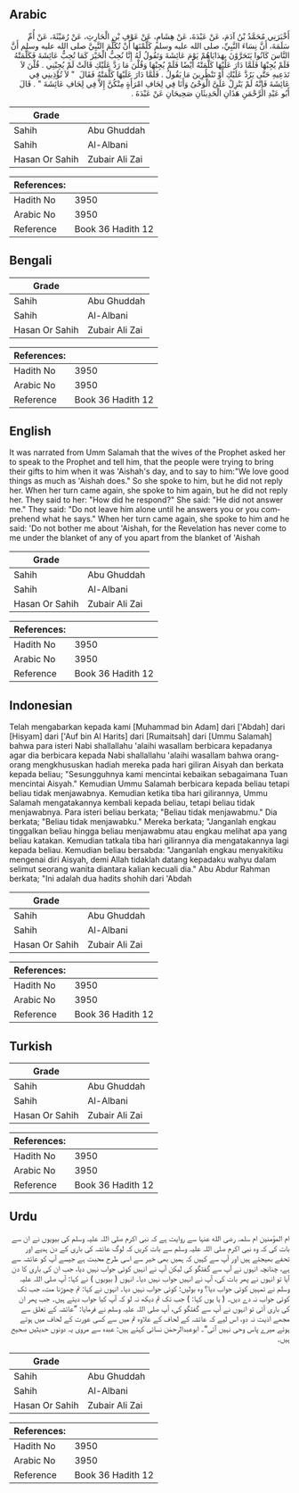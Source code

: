 ## Arabic


<div dir="rtl" lang="ar" style={{fontSize:'larger',backgroundColor:'#f8f9fa',padding:20}}>
أَخْبَرَنِي مُحَمَّدُ بْنُ آدَمَ، عَنْ عَبْدَةَ، عَنْ هِشَامٍ، عَنْ عَوْفِ بْنِ الْحَارِثِ، عَنْ رُمَيْثَةَ، عَنْ أُمِّ سَلَمَةَ، أَنَّ نِسَاءَ النَّبِيِّ، صلى الله عليه وسلم كَلَّمْنَهَا أَنْ تُكَلِّمَ النَّبِيَّ صلى الله عليه وسلم أَنَّ النَّاسَ كَانُوا يَتَحَرَّوْنَ بِهَدَايَاهُمْ يَوْمَ عَائِشَةَ وَتَقُولُ لَهُ إِنَّا نُحِبُّ الْخَيْرَ كَمَا تُحِبُّ عَائِشَةَ فَكَلَّمَتْهُ فَلَمْ يُجِبْهَا فَلَمَّا دَارَ عَلَيْهَا كَلَّمَتْهُ أَيْضًا فَلَمْ يُجِبْهَا وَقُلْنَ مَا رَدَّ عَلَيْكِ قَالَتْ لَمْ يُجِبْنِي ‏.‏ قُلْنَ لاَ تَدَعِيهِ حَتَّى يَرُدَّ عَلَيْكِ أَوْ تَنْظُرِينَ مَا يَقُولُ ‏.‏ فَلَمَّا دَارَ عَلَيْهَا كَلَّمَتْهُ فَقَالَ ‏ "‏ لاَ تُؤْذِينِي فِي عَائِشَةَ فَإِنَّهُ لَمْ يَنْزِلْ عَلَىَّ الْوَحْىُ وَأَنَا فِي لِحَافِ امْرَأَةٍ مِنْكُنَّ إِلاَّ فِي لِحَافِ عَائِشَةَ ‏"‏ ‏.‏ قَالَ أَبُو عَبْدِ الرَّحْمَنِ هَذَانِ الْحَدِيثَانِ صَحِيحَانِ عَنْ عَبْدَةَ ‏.‏
</div>
<div style={{backgroundColor:'#f8f9fa',padding:20, marginBottom: 10}}><table> <thead> <tr> <th>Grade</th> <th></th> </tr> </thead> <tbody> <tr><td>Sahih</td><td>Abu Ghuddah</td></tr><tr><td>Sahih</td><td>Al-Albani</td></tr><tr><td>Hasan Or Sahih</td><td>Zubair Ali Zai</td></tr></tbody></table><table> <thead> <tr> <th>References:</th> <th></th> </tr> </thead> <tbody><tr><td>Hadith No</td><td>3950</td></tr><tr><td>Arabic No</td><td>3950</td></tr><tr><td>Reference</td><td>Book 36 Hadith 12</td></tr></tbody></table></div>

## Bengali


<div dir="ltr" lang="bn" style={{fontSize:'larger',backgroundColor:'#f8f9fa',padding:20}}>

</div>
<div style={{backgroundColor:'#f8f9fa',padding:20, marginBottom: 10}}><table> <thead> <tr> <th>Grade</th> <th></th> </tr> </thead> <tbody> <tr><td>Sahih</td><td>Abu Ghuddah</td></tr><tr><td>Sahih</td><td>Al-Albani</td></tr><tr><td>Hasan Or Sahih</td><td>Zubair Ali Zai</td></tr></tbody></table><table> <thead> <tr> <th>References:</th> <th></th> </tr> </thead> <tbody><tr><td>Hadith No</td><td>3950</td></tr><tr><td>Arabic No</td><td>3950</td></tr><tr><td>Reference</td><td>Book 36 Hadith 12</td></tr></tbody></table></div>

## English


<div dir="ltr" lang="en" style={{fontSize:'larger',backgroundColor:'#f8f9fa',padding:20}}>
It was narrated from Umm Salamah that the wives of the Prophet asked her to speak to the Prophet and tell him, that the people were trying to bring their gifts to him when it was 'Aishah's day, and to say to him:"We love good things as much as 'Aishah does." So she spoke to him, but he did not reply her. When her turn came again, she spoke to him again, but he did not reply her. They said to her: "How did he respond?" She said: "He did not answer me." They said: "Do not leave him alone until he answers you or you comprehend what he says." When her turn came again, she spoke to him and he said: 'Do not bother me about 'Aishah, for the Revelation has never come to me under the blanket of any of you apart from the blanket of 'Aishah
</div>
<div style={{backgroundColor:'#f8f9fa',padding:20, marginBottom: 10}}><table> <thead> <tr> <th>Grade</th> <th></th> </tr> </thead> <tbody> <tr><td>Sahih</td><td>Abu Ghuddah</td></tr><tr><td>Sahih</td><td>Al-Albani</td></tr><tr><td>Hasan Or Sahih</td><td>Zubair Ali Zai</td></tr></tbody></table><table> <thead> <tr> <th>References:</th> <th></th> </tr> </thead> <tbody><tr><td>Hadith No</td><td>3950</td></tr><tr><td>Arabic No</td><td>3950</td></tr><tr><td>Reference</td><td>Book 36 Hadith 12</td></tr></tbody></table></div>

## Indonesian


<div dir="ltr" lang="id" style={{fontSize:'larger',backgroundColor:'#f8f9fa',padding:20}}>
Telah mengabarkan kepada kami [Muhammad bin Adam] dari ['Abdah] dari [Hisyam] dari ['Auf bin Al Harits] dari [Rumaitsah] dari [Ummu Salamah] bahwa para isteri Nabi shallallahu 'alaihi wasallam berbicara kepadanya agar dia berbicara kepada Nabi shallallahu 'alaihi wasallam bahwa orang-orang mengkhususkan hadiah mereka pada hari giliran Aisyah dan berkata kepada beliau; "Sesungguhnya kami mencintai kebaikan sebagaimana Tuan mencintai Aisyah." Kemudian Ummu Salamah berbicara kepada beliau tetapi beliau tidak menjawabnya. Kemudian ketika tiba hari gilirannya, Ummu Salamah mengatakannya kembali kepada beliau, tetapi beliau tidak menjawabnya. Para isteri beliau berkata; "Beliau tidak menjawabmu." Dia berkata; "Beliau tidak menjawabku." Mereka berkata; "Janganlah engkau tinggalkan beliau hingga beliau menjawabmu atau engkau melihat apa yang beliau katakan. Kemudian tatkala tiba hari gilirannya dia mengatakannya lagi kepada beliau. Kemudian beliau bersabda: "Janganlah engkau menyakitiku mengenai diri Aisyah, demi Allah tidaklah datang kepadaku wahyu dalam selimut seorang wanita diantara kalian kecuali dia." Abu Abdur Rahman berkata; "Ini adalah dua hadits shohih dari 'Abdah
</div>
<div style={{backgroundColor:'#f8f9fa',padding:20, marginBottom: 10}}><table> <thead> <tr> <th>Grade</th> <th></th> </tr> </thead> <tbody> <tr><td>Sahih</td><td>Abu Ghuddah</td></tr><tr><td>Sahih</td><td>Al-Albani</td></tr><tr><td>Hasan Or Sahih</td><td>Zubair Ali Zai</td></tr></tbody></table><table> <thead> <tr> <th>References:</th> <th></th> </tr> </thead> <tbody><tr><td>Hadith No</td><td>3950</td></tr><tr><td>Arabic No</td><td>3950</td></tr><tr><td>Reference</td><td>Book 36 Hadith 12</td></tr></tbody></table></div>

## Turkish


<div dir="ltr" lang="tr" style={{fontSize:'larger',backgroundColor:'#f8f9fa',padding:20}}>

</div>
<div style={{backgroundColor:'#f8f9fa',padding:20, marginBottom: 10}}><table> <thead> <tr> <th>Grade</th> <th></th> </tr> </thead> <tbody> <tr><td>Sahih</td><td>Abu Ghuddah</td></tr><tr><td>Sahih</td><td>Al-Albani</td></tr><tr><td>Hasan Or Sahih</td><td>Zubair Ali Zai</td></tr></tbody></table><table> <thead> <tr> <th>References:</th> <th></th> </tr> </thead> <tbody><tr><td>Hadith No</td><td>3950</td></tr><tr><td>Arabic No</td><td>3950</td></tr><tr><td>Reference</td><td>Book 36 Hadith 12</td></tr></tbody></table></div>

## Urdu


<div dir="rtl" lang="ur" style={{fontSize:'larger',backgroundColor:'#f8f9fa',padding:20}}>
ام المؤمنین ام سلمہ رضی الله عنہا سے روایت ہے کہ نبی اکرم صلی اللہ علیہ وسلم کی بیویوں نے ان سے بات کی کہ وہ نبی اکرم صلی اللہ علیہ وسلم سے بات کریں کہ لوگ عائشہ کی باری کے دن ہدیے اور تحفے بھیجتے ہیں اور آپ سے کہیں کہ ہمیں بھی خیر سے اسی طرح محبت ہے جیسے آپ کو عائشہ سے ہے، چنانچہ انہوں نے آپ سے گفتگو کی لیکن آپ نے انہیں کوئی جواب نہیں دیا، جب ان کی باری کا دن آیا تو انہوں نے پھر بات کی، آپ نے انہیں جواب نہیں دیا۔ انہوں ( بیویوں ) نے کہا: آپ صلی اللہ علیہ وسلم نے تمہیں کوئی جواب دیا؟ وہ بولیں: کوئی جواب نہیں دیا۔ انہوں نے کہا: تم چھوڑنا مت، جب تک کوئی جواب نہ دے دیں۔ ( یا یوں کہا: ) جب تک تم دیکھ نہ لو کہ آپ کیا جواب دیتے ہیں۔ جب پھر ان کی باری آئی تو انہوں نے آپ سے گفتگو کی، آپ صلی اللہ علیہ وسلم نے فرمایا: ”عائشہ کے تعلق سے مجھے اذیت نہ دو، اس لیے کہ عائشہ کے لحاف کے علاوہ تم میں سے کسی عورت کے لحاف میں ہوتے ہوئے میرے پاس وحی نہیں آئی“۔ ابوعبدالرحمٰن نسائی کہتے ہیں: عبدہ سے مروی یہ دونوں حدیثیں صحیح ہیں۔
</div>
<div style={{backgroundColor:'#f8f9fa',padding:20, marginBottom: 10}}><table> <thead> <tr> <th>Grade</th> <th></th> </tr> </thead> <tbody> <tr><td>Sahih</td><td>Abu Ghuddah</td></tr><tr><td>Sahih</td><td>Al-Albani</td></tr><tr><td>Hasan Or Sahih</td><td>Zubair Ali Zai</td></tr></tbody></table><table> <thead> <tr> <th>References:</th> <th></th> </tr> </thead> <tbody><tr><td>Hadith No</td><td>3950</td></tr><tr><td>Arabic No</td><td>3950</td></tr><tr><td>Reference</td><td>Book 36 Hadith 12</td></tr></tbody></table></div>